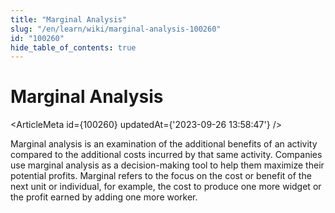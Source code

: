 ```yaml
---
title: "Marginal Analysis"
slug: "/en/learn/wiki/marginal-analysis-100260"
id: "100260"
hide_table_of_contents: true
---
```



# Marginal Analysis

<ArticleMeta id={100260} updatedAt={'2023-09-26 13:58:47'} />
<div className='border-solid border-b border-t-0 my-4 border-[var(--ifm-color-gray-300)]' />

Marginal analysis is an examination of the additional benefits of an activity compared to the additional costs incurred by that same activity. Companies use marginal analysis as a decision-making tool to help them maximize their potential profits. Marginal refers to the focus on the cost or benefit of the next unit or individual, for example, the cost to produce one more widget or the profit earned by adding one more worker.
